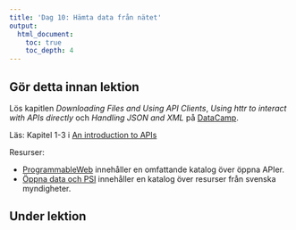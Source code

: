```yaml
---
title: 'Dag 10: Hämta data från nätet'
output:
  html_document:
    toc: true
    toc_depth: 4    
---
```


## Gör detta innan lektion

Lös kapitlen *Downloading Files and Using API Clients*, *Using httr to interact with APIs directly* och *Handling JSON and XML* på [DataCamp](https://www.datacamp.com/groups/statistisk-databehandling-vt18).

Läs: Kapitel 1-3 i [An introduction to APIs](https://zapier.com/learn/apis/)

Resurser: 

* [ProgrammableWeb](https://www.programmableweb.com/) innehåller en omfattande katalog över öppna APIer.
* [Öppna data och PSI](https://oppnadata.se/) innehåller en katalog över resurser från svenska myndigheter.

## Under lektion
